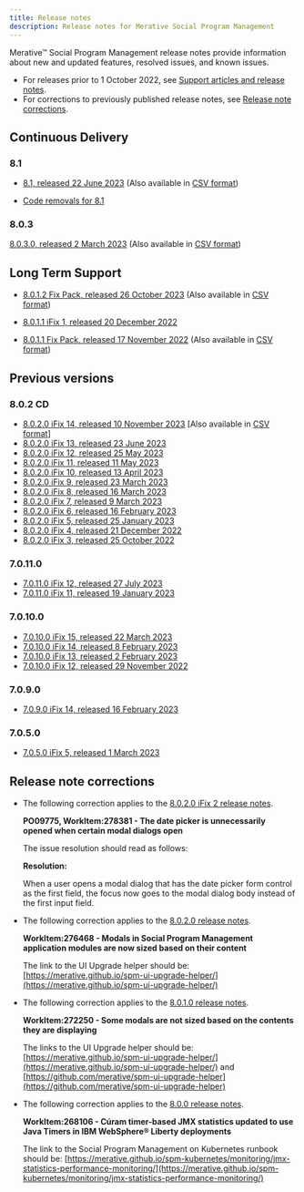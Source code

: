 ```yaml
---
title: Release notes
description: Release notes for Merative Social Program Management
---
```


Merative™ Social Program Management release notes provide information about new and updated features, resolved issues, and known issues.

- For releases prior to 1 October 2022, see [Support articles and release notes](https://www.merative.com/support/spm/support-articles).
- For corrections to previously published release notes, see [Release note corrections](#release-note-corrections).

## Continuous Delivery

### 8.1

<!--- [8.1 iFix 1, released 29 September 2023](/pdf/releasenotes/spm8100iFix1.pdf)
-->
- [8.1, released 22 June 2023](/pdf/releasenotes/spm8100.pdf) (Also available in [CSV format](/csv/ReleaseNotes_8.1.0.0.csv))

- [Code removals for 8.1](/pdf/releasenotes/SPM_CodeRemovals_810.pdf)

### 8.0.3

[8.0.3.0, released 2 March 2023](/pdf/releasenotes/spm8030.pdf) (Also available in [CSV format](/csv/ReleaseNotes_8.0.3.0.csv))

## Long Term Support

- [8.0.1.2 Fix Pack, released 26 October 2023](/pdf/releasenotes/curam8012.pdf) (Also available in [CSV format](/csv/ReleaseNotes_8.0.1.2.csv))

- [8.0.1.1 iFix 1, released 20 December 2022](/pdf/releasenotes/spm8011iFix1.pdf)

- [8.0.1.1 Fix Pack, released 17 November 2022](/pdf/releasenotes/spm8011.pdf) (Also available in [CSV format](/csv/ReleaseNotes_8.0.1.1.csv))

<!--- [8.0.1.1 iFix 1, Released 20 December 2022 (HTML-TEST)](/8011_iFix1.html)-->

## Previous versions

### 8.0.2 CD

<!-- testing html version- <Link to="/html/release_notes_8020_iFix13.html">8.0.2.0 iFix 13, released 23 June 2023</Link>-->
- [8.0.2.0 iFix 14, released 10 November 2023](/pdf/releasenotes/curam8020iFix14.pdf) [Also available in [CSV format](/csv/ReleaseNotes_8.0.2.0_iFix14.csv)]
- [8.0.2.0 iFix 13, released 23 June 2023](/pdf/releasenotes/spm8020iFix13.pdf)
- [8.0.2.0 iFix 12, released 25 May 2023](/pdf/releasenotes/spm8020iFix12.pdf)
- [8.0.2.0 iFix 11, released 11 May 2023](/pdf/releasenotes/spm8020iFix11.pdf)
- [8.0.2.0 iFix 10, released 13 April 2023](/pdf/releasenotes/spm8020iFix10.pdf)
- [8.0.2.0 iFix 9, released 23 March 2023](/pdf/releasenotes/spm8020iFix9.pdf)
- [8.0.2.0 iFix 8, released 16 March 2023](/pdf/releasenotes/spm8020iFix8.pdf)
- [8.0.2.0 iFix 7, released 9 March 2023](/pdf/releasenotes/spm8020iFix7.pdf)
- [8.0.2.0 iFix 6, released 16 February 2023](/pdf/releasenotes/spm8020iFix6.pdf)
- [8.0.2.0 iFix 5, released 25 January 2023](/pdf/releasenotes/spm8020iFix5.pdf)
- [8.0.2.0 iFix 4, released 21 December 2022](/pdf/releasenotes/spm8020iFix4.pdf)
- [8.0.2.0 iFix 3, released 25 October 2022](/pdf/releasenotes/spm8020ifix3.pdf)

### 7.0.11.0

- [7.0.11.0 iFix 12, released 27 July 2023](/pdf/releasenotes/spm70110ifix12.pdf)
- [7.0.11.0 iFix 11, released 19 January 2023](/pdf/releasenotes/spm70110ifix11.pdf)


### 7.0.10.0

- [7.0.10.0 iFix 15, released 22 March 2023](/pdf/releasenotes/spm70100ifix15.pdf)
- [7.0.10.0 iFix 14, released 8 February 2023](/pdf/releasenotes/spm70100ifix14.pdf)
- [7.0.10.0 iFix 13, released 2 February 2023](/pdf/releasenotes/spm70100ifix13.pdf)
- [7.0.10.0 iFix 12, released 29 November 2022](/pdf/releasenotes/spm70100ifix12.pdf)

### 7.0.9.0

- [7.0.9.0 iFix 14, released 16 February 2023](/pdf/releasenotes/spm7090ifix14.pdf)

### 7.0.5.0

- [7.0.5.0 iFix 5, released 1 March 2023](/pdf/releasenotes/spm7050ifix5.pdf)

## Release note corrections

- The following correction applies to the [8.0.2.0 iFix 2 release notes](https://www.ibm.com/support/pages/node/6614713).

  **PO09775, WorkItem:278381 - The date picker is unnecessarily opened when certain modal dialogs open**

  The issue resolution should read as follows:

    **Resolution:**

    When a user opens a modal dialog that has the date picker form control as the first field, the focus now goes to the modal dialog body instead of the first input field.

- The following correction applies to the [8.0.2.0 release notes](https://www.ibm.com/support/pages/node/6583491).

  **WorkItem:276468 - Modals in Social Program Management application modules are now sized based on their content**

  The link to the UI Upgrade helper should be: [https://merative.github.io/spm-ui-upgrade-helper/](https://merative.github.io/spm-ui-upgrade-helper/)

- The following correction applies to the [8.0.1.0 release notes](https://www.ibm.com/support/pages/node/6516652).

  **WorkItem:272250 - Some modals are not sized based on the contents they are displaying**

  The links to the UI Upgrade helper should be: [https://merative.github.io/spm-ui-upgrade-helper/](https://merative.github.io/spm-ui-upgrade-helper/) and [https://github.com/merative/spm-ui-upgrade-helper](https://github.com/merative/spm-ui-upgrade-helper)
  
- The following correction applies to the [8.0.0 release notes](https://www.ibm.com/support/pages/node/6471277).

  **WorkItem:268106 - Cúram timer-based JMX statistics updated to use Java Timers in IBM WebSphere® Liberty deployments**

  The link to the Social Program Management on Kubernetes runbook should be: [https://merative.github.io/spm-kubernetes/monitoring/jmx-statistics-performance-monitoring/](https://merative.github.io/spm-kubernetes/monitoring/jmx-statistics-performance-monitoring/)

<!--<Row className="resource-card-group">

<Column colMd={4} colLg={4} noGutterSm>
<ResourceCard
    title="8.0.2.0 iFix3"
    subTitle="Release"
    actionIcon="arrowRight"
    href="/spm/release-notes/releases/8010">

</ResourceCard>
</Column>
</Row>-->
